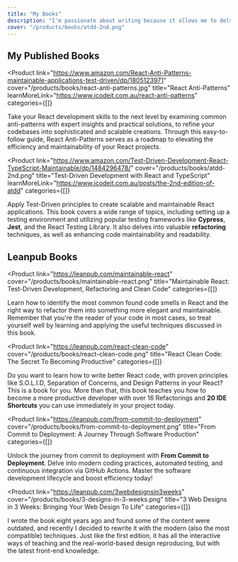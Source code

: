 ```yaml
---
title: "My Books"
description: "I'm passionate about writing because it allows me to delve deeply into a subject and examine it from various perspectives. For those who appreciate absorbing content at their leisure, books are undoubtedly an excellent choice. My preference is for a methodical teaching approach, leading my audience from the basics to a point where concepts of maintainability, testability, superior design, and inherent quality become clear and logical."
cover: "/products/books/atdd-2nd.png"
---
```


## My Published Books

<Product link="https://www.amazon.com/React-Anti-Patterns-maintainable-applications-test-driven/dp/1805123971"
         cover="/products/books/react-anti-patterns.jpg" title="React Anti-Patterns"
         learnMoreLink="https://www.icodeit.com.au/react-anti-patterns"
         categories={[]}
>
  Take your React development skills to the next level by examining common anti-patterns with expert insights and
  practical solutions, to refine your codebases into sophisticated and scalable creations. Through this easy-to-follow
  guide, React Anti-Patterns serves as a roadmap to elevating the efficiency and maintainability of your React projects.
</Product>


<Product link="https://www.amazon.com/Test-Driven-Development-React-TypeScript-Maintainable/dp/1484296478/"
         cover="/products/books/atdd-2nd.png" title="Test-Driven Development with React and TypeScript"
         learnMoreLink="https://www.icodeit.com.au/posts/the-2nd-edition-of-atdd"
         categories={[]}
>
  Apply Test-Driven principles to create scalable and maintainable React applications. This book covers a wide range of
  topics, including setting up a testing environment and utilizing popular testing frameworks like **Cypress**,
  **Jest**, and the React Testing Library. It also delves into valuable **refactoring** techniques, as well as enhancing
  code maintainability and readability.
</Product>


## Leanpub Books

<Product
  link="https://leanpub.com/maintainable-react"
  cover="/products/books/maintainable-react.png"
  title="Maintainable React: Test-Driven Development, Refactoring and Clean Code"
  categories={[]}
>
  Learn how to identify the most common found code smells in React and the right way to refactor them into something
  more elegant and maintainable. Remember that you're the reader of your code in most cases, so treat yourself well by
  learning and applying the useful techniques discussed in this book.
</Product>

<Product
  link="https://leanpub.com/react-clean-code"
  cover="/products/books/react-clean-code.png"
  title="React Clean Code: The Secret To Becoming Productive"
  categories={[]}
>
  Do you want to learn how to write better React code, with proven principles like S.O.L.I.D, Separation of Concerns,
  and Design Patterns in your React? This is a book for you. More than that, this book teaches you how to become a more
  productive developer with over 16 Refactorings and **20 IDE Shortcuts** you can use immediately in your project today.
</Product>

<Product
  link="https://leanpub.com/from-commit-to-deployment"
  cover="/products/books/from-commit-to-deployment.png"
  title="From Commit to Deployment: A Journey Through Software Production"
  categories={[]}
>
  Unlock the journey from commit to deployment with **From Commit to Deployment**. Delve into modern coding practices,
  automated testing, and continuous integration via GitHub Actions. Master the software development lifecycle and boost
  efficiency today!
</Product>

<Product
  link="https://leanpub.com/3webdesignsin3weeks"
  cover="/products/books/3-designs-in-3-weeks.png"
  title="3 Web Designs in 3 Weeks: Bringing Your Web Design To Life"
  categories={[]}
>
  I wrote the book eight years ago and found some of the content were outdated, and recently I decided to rewrite it
  with the modern (also the most compatible) techniques. Just like the first edition, it has all the interactive ways of
  teaching and the real-world-based design reproducing, but with the latest front-end knowledge.
</Product>
